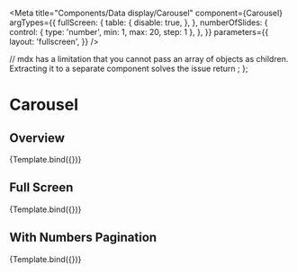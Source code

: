 

<Meta
  title="Components/Data display/Carousel"
  component={Carousel}
  argTypes={{
    fullScreen: {
      table: {
        disable: true,
      },
    },
    numberOfSlides: {
      control: { type: 'number', min: 1, max: 20, step: 1 },
    },
  }}
  parameters={{
    layout: 'fullscreen',
  }}
/>

  // mdx has a limitation that you cannot pass an array of objects as children. Extracting it to a separate component solves the issue
  return <StoryTemplate args={args} action={action} />;
};

# Carousel

## Overview

<Canvas>
  <Story
    name="Overview"
    args={{
      startIndex: 0,
      onSlideClick: true,
      fullScreen: false,
      numberOfSlides: 6,
    }}
  >
    {Template.bind({})}
  </Story>
</Canvas>

## Full Screen

<Canvas>
  <Story
    name="Full screen"
    args={{
      startIndex: 0,
      onSlideClick: true,
      fullScreen: true,
      numberOfSlides: 6,
      onSlideEnter: true,
      onSlideLeave: true,
    }}
  >
    {Template.bind({})}
  </Story>
</Canvas>

## With Numbers Pagination

<Canvas>
  <Story
    name="With Numbers Pagination"
    args={{
      startIndex: 0,
      onSlideClick: true,
      fullScreen: false,
      numberOfSlides: 6,
      withNumbersPagination: true,
    }}
  >
    {Template.bind({})}
  </Story>
</Canvas>
